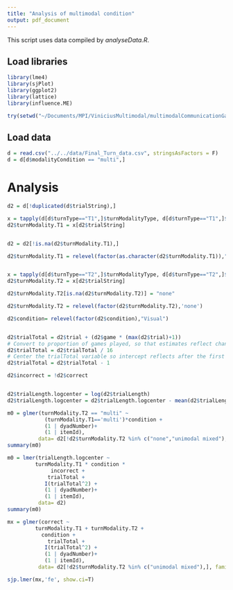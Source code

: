 ```yaml
---
title: "Analysis of multimodal condition"
output: pdf_document
---
```


This script uses data compiled by *analyseData.R*.

## Load libraries

```r
library(lme4)
library(sjPlot)
library(ggplot2)
library(lattice)
library(influence.ME)
```

```r
try(setwd("~/Documents/MPI/ViniciusMultimodal/multimodalCommunicationGame/experiment/analysis/R/"))
```

## Load data

```r
d = read.csv("../../data/Final_Turn_data.csv", stringsAsFactors = F)
d = d[d$modalityCondition == "multi",]
```

# Analysis

```r

d2 = d[!duplicated(d$trialString),]

x = tapply(d[d$turnType=="T1",]$turnModalityType, d[d$turnType=="T1",]$trialString,head,n=1)
d2$turnModality.T1 = x[d2$trialString]


d2 = d2[!is.na(d2$turnModality.T1),]

d2$turnModality.T1 = relevel(factor(as.character(d2$turnModality.T1)),"unimodal visual")


x = tapply(d[d$turnType=="T2",]$turnModalityType, d[d$turnType=="T2",]$trialString,head,n=1)
d2$turnModality.T2 = x[d2$trialString]

d2$turnModality.T2[is.na(d2$turnModality.T2)] = "none"

d2$turnModality.T2 = relevel(factor(d2$turnModality.T2),'none')

d2$condition= relevel(factor(d2$condition),"Visual")


d2$trialTotal = d2$trial + (d2$game * (max(d2$trial)+1))
# Convert to proportion of games played, so that estimates reflect change per game.
d2$trialTotal = d2$trialTotal / 16
# Center the trialTotal variable so intercept reflects after the first game
d2$trialTotal = d2$trialTotal - 1

d2$incorrect = !d2$correct


d2$trialLength.logcenter = log(d2$trialLength)
d2$trialLength.logcenter = d2$trialLength.logcenter - mean(d2$trialLength.logcenter)
```



```r

m0 = glmer(turnModality.T2 == "multi" ~
            (turnModality.T1=='multi')*condition +
            (1 | dyadNumber)+
            (1 | itemId),
          data= d2[!d2$turnModality.T2 %in% c("none","unimodal mixed"),], family = binomial)
summary(m0)

m0 = lmer(trialLength.logcenter ~ 
         turnModality.T1 * condition *
              incorrect +
             trialTotal + 
            I(trialTotal^2) +
            (1 | dyadNumber)+
            (1 | itemId),
          data= d2)
summary(m0)

mx = glmer(correct ~ 
         turnModality.T1 + turnModality.T2 +
           condition +
             trialTotal + 
            I(trialTotal^2) +
            (1 | dyadNumber)+
            (1 | itemId),
          data= d2[!d2$turnModality.T2 %in% c("unimodal mixed"),], family  = binomial)


```


```r
sjp.lmer(mx,'fe', show.ci=T)
```

